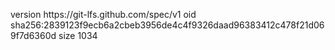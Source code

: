 version https://git-lfs.github.com/spec/v1
oid sha256:2839123f9ecb6a2cbeb3956de4c4f9326daad96383412c478f21d069f7d6360d
size 1034

